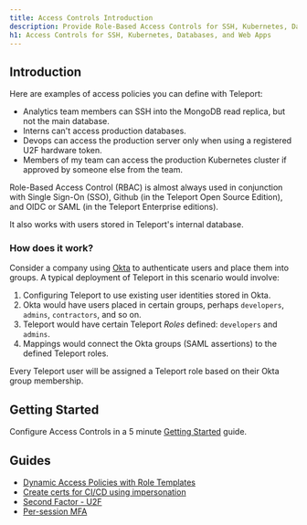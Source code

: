 ```yaml
---
title: Access Controls Introduction
description: Provide Role-Based Access Controls for SSH, Kubernetes, Databases, and Web Apps
h1: Access Controls for SSH, Kubernetes, Databases, and Web Apps
---
```


## Introduction

Here are examples of access policies you can define with Teleport:

- Analytics team members can SSH into the MongoDB read replica, but not the main database.
- Interns can't access production databases.
- Devops can access the production server only when using a registered U2F hardware token.
- Members of my team can access the production Kubernetes cluster if approved by someone else from the team.

Role-Based Access Control (RBAC) is almost always used in conjunction with Single Sign-On (SSO), Github (in the Teleport Open Source Edition), and OIDC or SAML (in the Teleport Enterprise
editions). 

It also works with users stored in Teleport's internal database.

### How does it work?

Consider a company using [Okta](https://www.okta.com/) to authenticate users and place
them into groups. A typical deployment of Teleport in this scenario
would involve:

1. Configuring Teleport to use existing user identities stored in Okta.
2. Okta would have users placed in certain groups, perhaps `developers`, `admins`, `contractors`, and so on.
3. Teleport would have certain Teleport *Roles* defined: `developers` and `admins`.
4. Mappings would connect the Okta groups (SAML assertions) to the defined Teleport roles.

Every Teleport user will be assigned a Teleport role based on their Okta group membership.

## Getting Started

Configure Access Controls in a 5 minute [Getting Started](./getting-started.mdx)
guide.

## Guides

- [Dynamic Access Policies with Role Templates](./guides/role-templates.mdx)
- [Create certs for CI/CD using impersonation](./guides/impersonation.mdx)
- [Second Factor - U2F](./guides/u2f.mdx)
- [Per-session MFA](./guides/per-session-mfa.mdx)
